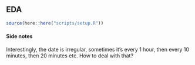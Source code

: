 ## EDA

```r
source(here::here("scripts/setup.R"))
```

#### Side notes

Interestingly, the date is irregular, sometimes it's every 1 hour, then every 10 minutes, then 20 minutes etc. How to deal with that?

